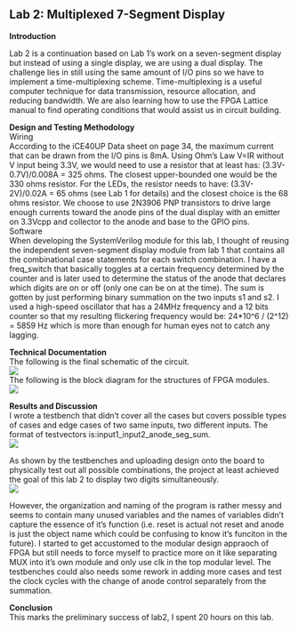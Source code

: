 ## Lab 2: Multiplexed 7-Segment Display

**Introduction** <br>

Lab 2 is a continuation based on Lab 1's work on a seven-segment display but instead of using a single display, we are using a dual display. The challenge lies in still using the same amount of I/O pins so we have to implement a time-multiplexing scheme. Time-multiplexing is a useful computer technique for data transmission, resource allocation, and reducing bandwidth. We are also learning how to use the FPGA Lattice manual to find operating conditions that would assist us in circuit building. <br>

**Design and Testing Methodology**<br>
Wiring<br>
According to the iCE40UP Data sheet on page 34, the maximum current that can be drawn from the I/O pins is 8mA. Using Ohm's Law V=IR without V input being 3.3V, we would need to use a resistor that at least has: (3.3V-0.7V)/0.008A = 325 ohms. The closest upper-bounded one would be the 330 ohms resistor. For the LEDs, the resistor needs to have: (3.3V-2V)/0.02A = 65 ohms (see Lab 1 for details) and the closest choice is the 68 ohms resistor. We choose to use 2N3906 PNP transistors to drive large enough currents toward the anode pins of the dual display with an emitter on 3.3Vcpp and collector to the anode and base to the GPIO pins. <br>
Software<br>
When developing the SystemVerilog module for this lab, I thought of reusing the independent seven-segment display module from lab 1 that contains all the combinational case statements for each switch combination. I have a freq_switch that basically toggles at a certain frequency determined by the counter and is later used to determine the status of the anode that declares which digits are on or off (only one can be on at the time). The sum is gotten by just performing binary summation on the two inputs s1 and s2. I used a high-speed oscillator that has a 24MHz frequency and a 12 bits counter so that my resulting flickering frequency would be: 24*10^6 / (2^12) = 5859 Hz which is more than enough for human eyes not to catch any lagging.<br>

**Technical Documentation**<br>
The following is the final schematic of the circuit.<br>
![](images\schematicslab2.jpg)<br>
The following is the block diagram for the structures of FPGA modules. <br>
![](images\blockdiagramlab2.jpg)<br>

**Results and Discussion**<br>
I wrote a testbench that didn't cover all the cases but covers possible types of cases and edge cases of two same inputs, two different inputs. The format of testvectors is:input1_input2_anode_seg_sum.<br>
![](images\lab2_AL_tb.jpg)<br>


As shown by the testbenches and uploading design onto the board to physically test out all possible combinations, the project at least achieved the goal of this lab 2 to display two digits simultaneously. <br>
![](labs\lab2\images\lab2workingactualboard.jpeg)<br>

However, the organization and naming of the program is rather messy and seems to contain many unused variables and the names of variables didn't capture the essence of it's function (i.e. reset is actual not reset and anode is just the object name which could be confusing to know it's funciton in the future). I started to get accustomed to the modular design appraoch of FPGA but still needs to force myself to practice more on it like separating MUX into it's own module and only use clk in the top modular level. The testbenches could also needs some rework in adding more cases and test the clock cycles with the change of anode control separately from the summation. <br>

**Conclusion**<br>
This marks the preliminary success of lab2, I spent 20 hours on this lab.


